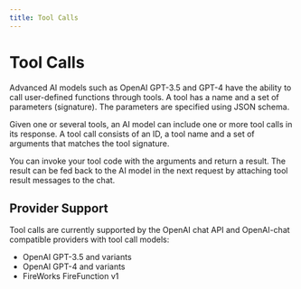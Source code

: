 ```yaml
---
title: Tool Calls
---
```


# Tool Calls

Advanced AI models such as OpenAI GPT-3.5 and GPT-4 have the ability to call user-defined functions through tools.
A tool has a name and a set of parameters (signature). The parameters are specified using JSON schema.

Given one or several tools, an AI model can include one or more tool calls in its response.
A tool call consists of an ID, a tool name and a set of arguments that matches the tool signature.

You can invoke your tool code with the arguments and return a result.
The result can be fed back to the AI model in the next request by attaching tool result messages to the chat.

## Provider Support

Tool calls are currently supported by the OpenAI chat API and OpenAI-chat compatible providers with tool call models:

- OpenAI GPT-3.5 and variants
- OpenAI GPT-4 and variants
- FireWorks FireFunction v1
